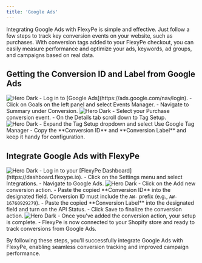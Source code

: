 ```yaml
---
title: 'Google Ads'
---
```


Integrating Google Ads with FlexyPe is simple and effective. Just follow a few steps to track key conversion events on your website, such as purchases. With conversion tags added to your FlexyPe checkout, you can easily measure performance and optimize your ads, keywords, ad groups, and campaigns based on real data.

## Getting the Conversion ID and Label from Google Ads

<Steps>
  <Step title="Accessing the Google Ads dashboard.">
    <img
      className="rounded-lg"
      src="/images/integrations/analytics/gAds-1.png"
      alt="Hero Dark"
    />
    - Log in to [Google Ads](https://ads.google.com/nav/login).
    - Click on Goals on the left panel and select Events Manager.
    - Navigate to Summary under Conversion.
  </Step>
  <Step title="Select your conversion event">
    <img
      className="rounded-lg"
      src="/images/integrations/analytics/gAds-2.png"
      alt="Hero Dark"
    />
    - Select your Purchase conversion event.
    - On the Details tab scroll down to Tag Setup.
  </Step>
  <Step title="Get the Conversion ID and Label">
    <img
      className="rounded-lg"
      src="/images/integrations/analytics/gAds-3.png"
      alt="Hero Dark"
    />
    - Expand the Tag Setup dropdown and select Use Google Tag Manager
    - Copy the **Conversion ID** and **Conversion Label** and keep it handy for configuration.
  </Step>
</Steps>

## Integrate Google Ads with FlexyPe

<Steps>
  <Step title="Access Google Ads Integration on your FlexyPe Dashboard.">
    <img
      className="rounded-lg"
      src="/images/integrations/analytics/gAds-4.png"
      alt="Hero Dark"
    />
    - Log in to your [FlexyPe Dashboard](https://dashboard.flexype.io).
    - Click on the Settings menu and select Integrations.
    - Navigate to Google Ads.
  </Step>
  <Step title="Configure a new conversion action">
    <img
      className="rounded-lg"
      src="/images/integrations/analytics/gAds-5.png"
      alt="Hero Dark"
    />
    - Click on the Add new conversion action.
    - Paste the copied **Conversion ID** into the designated field.
    <Note>
        Conversion ID must include the <code>AW-</code> prefix (e.g., <code>AW-16760929279</code>).
    </Note>
    - Paste the copied **Conversion Label** into the designated field and turn on the API Status.
    - Click Save to finalize the conversion action.
  </Step>
  <Step title="Finish Setup and Start Tracking">
   <img
     className="rounded-lg"
     src="/images/integrations/analytics/gAds-6.png"
     alt="Hero Dark"
   />
   - Once you've added the conversion action, your setup is complete.
   - FlexyPe is now connected to your Shopify store and ready to track conversions from Google Ads.
  </Step>
</Steps>

By following these steps, you’ll successfully integrate Google Ads with FlexyPe, enabling seamless conversion tracking and improved campaign performance.
